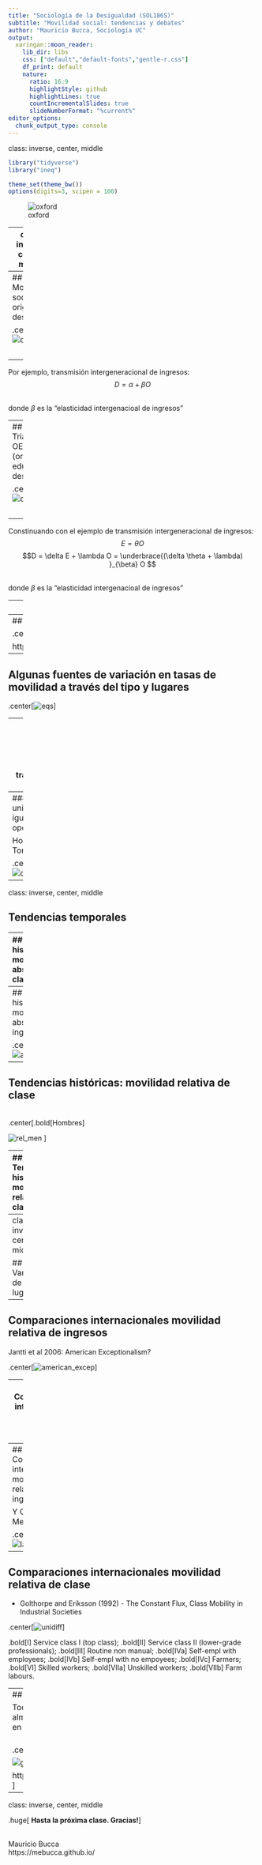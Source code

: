 ```yaml
---
title: "Sociología de la Desigualdad (SOL186S)"
subtitle: "Movilidad social: tendencias y debates"
author: "Mauricio Bucca, Sociología UC"
output:
  xaringan::moon_reader:
    lib_dir: libs
    css: ["default","default-fonts","gentle-r.css"]
    df_print: default
    nature:
      ratio: 16:9
      highlightStyle: github
      highlightLines: true
      countIncrementalSlides: true
      slideNumberFormat: "%current%"
editor_options: 
  chunk_output_type: console
---
```

class: inverse, center, middle
```r
library("tidyverse")
library("ineq")

theme_set(theme_bw())
options(digits=3, scipen = 100)
```

![oxford](oxford.jpg)

---
class: inverse, center, middle

## Modelos teóricos - mecanísmos

---
## Movilidad social: origen-destino


.center[![od](od.png)]

<br>
--

Por ejemplo, transmisión intergeneracional de ingresos:
$$D = \alpha + \beta O$$

<br>
donde $\beta$ es la "elasticidad intergenacioal de ingresos"


---
## Triángulo OED (origen-educación-destino)


.center[![ode](ode.png)]

<br>
--

Constinuando con el ejemplo de transmisión intergeneracional de ingresos:
$$E = \theta O$$
$$D = \delta E + \lambda O = \underbrace{(\delta  \theta + \lambda) }_{\beta} O $$

<br>
donde $\beta$ es la "elasticidad intergenacioal de ingresos"

---
## Modelo Wisconsin de logro de Status (Sewell & Portes, 70's)


![wisconsin](wisconsin.jpg)
---
## Modelo Becker-Tomes (80's)

.center[![becker](becker.png)]

https://milescorak.files.wordpress.com/2018/05/econ_87100_lecture_4_intergenerational_mobility_in_theory.pdf

---
## Algunas fuentes de variación en tasas de movilidad a través del tipo y lugares

.center[![eqs](eqs.png)]

---
## Algunas fuentes de variación en tasas de movilidad a través del tipo y lugares

<br>

4 factores:

- Importancia de transmisión mecánica de ventajas/desventajas (genes, prácticas de crianza, etc.)

- Eficacia de inversión en capital humano

- Progresividad de inversión pública en capital humano

- Retornos económicos del capital humano

---
### Es un grado universitario un igualador oportunidades?

Hout 1980 & Torche 2011

.center[![college_eq](college_eq.png)]

---
class: inverse, center, middle

## Tendencias temporales

---
## Tendencias históricas: movilidad absoluta de clase

.pull-left[.bold[Hombres]

![abs_men](abs_men.png)
]
.pull-right[.bold[Mujeres]

![abs_women](abs_women.png)
]

---
## Tendencias históricas: movilidad absoluta de ingresos


.center[![abs_inc](abs_inc.png)]


---
## Tendencias históricas: movilidad relativa de clase

<br>
.center[.bold[Hombres]

![rel_men](rel_men.png)
]

---
## Tendencias históricas: movilidad relativa de clase

<br>
.center[.bold[Mujeres]

![rel_women](rel_women.png)
]

---
class: inverse, center, middle

## Variación de lugar a lugar

---
## Comparaciones internacionales movilidad relativa de ingresos

Jantti et al 2006: American Exceptionalism?

.center[![american_excep](american_excep.png)]


---
## Comparaciones internacionales movilidad relativa de ingresos

Bladen 2013
.center[![iges](rank_ige.png)]

---
## Comparaciones internacionales movilidad relativa de ingresos

Y Chile? Meneses 2022

.center[![latam_ige](latam_ige.png)]


---
## Comparaciones internacionales movilidad relativa de clase

- Golthorpe and Eriksson (1992) - The Constant Flux, Class Mobility in Industrial Societies

.center[![unidiff](unidiff.png)]

.bold[I] Service class I (top class); .bold[II] Service class II (lower-grade professionals); .bold[III] Routine non manual; .bold[IVa] Self-empl with employees; .bold[IVb] Self-empl with no empoyees; .bold[IVc] Farmers; .bold[VI] Skilled workers; .bold[VIIa] Unskilled workers; .bold[VIIb] Farm labours. 


---
## Material del curso

Todo el material del curso será almacenado y actualizado regularmente en repositorio `Github`:

<br>
.center[

![github](github.jpg)

https://github.com/mebucca/sdd_sol186s
]


---
class: inverse, center, middle

.huge[
**Hasta la próxima clase. Gracias!**
]

<br>
Mauricio Bucca <br>
https://mebucca.github.io/



